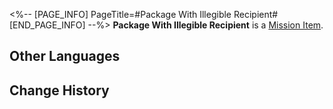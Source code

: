 <%-- [PAGE_INFO]
PageTitle=#Package With Illegible Recipient#
[END_PAGE_INFO] --%>
{{Item Infobox
|id          = 140148
|image       = Item Package With Illegible Recipient.png
|type        = Mission Item
|invCategory = Missions
|rarity      = 3
|effect      = 
|description = A package not delivered by Wildfire in time. Its intended recipient could be one of the patients in the clinic.
}}
'''Package With Illegible Recipient''' is a [[Mission Item]].

==Other Languages==
{{Other Languages
|en   = Package With Illegible Recipient
|zhs  = 看不清署名的包裹
|zht  = 看不清收件人的包裹
|ja   = 受取人がよく見えない荷物
|ko   = 정보가 잘 안 보이는 택배
|es   = Paquete para [ilegible]
|fr   = Colis au destinataire illisible
|ru   = Посылка с неразборчиво записанным получателем
|th   = พัสดุที่เขียนชื่อผู้รับไม่ชัดเจน
|vi   = Túi Đồ Không Thấy Rõ Chữ Ký
|de   = Paket mit unlesbarem Empfänger
|id   = Paket yang Penerimanya Tidak Jelas
|pt   = Pacote com Destinatário Ilegível
}}

==Change History==
{{Change History|2.0}}